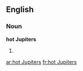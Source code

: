 ==English==

===Noun===
'''hot Jupiters'''

# {{plural of|hot Jupiter}}

[[ar:hot Jupiters]]
[[fr:hot Jupiters]]